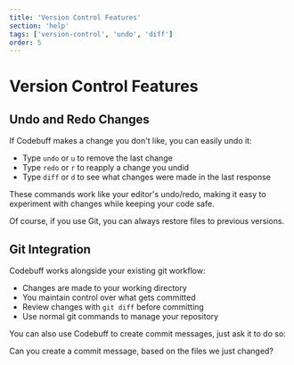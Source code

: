 ```yaml
---
title: 'Version Control Features'
section: 'help'
tags: ['version-control', 'undo', 'diff']
order: 5
---
```


# Version Control Features

## Undo and Redo Changes

If Codebuff makes a change you don't like, you can easily undo it:

- Type `undo` or `u` to remove the last change
- Type `redo` or `r` to reapply a change you undid
- Type `diff` or `d` to see what changes were made in the last response

These commands work like your editor's undo/redo, making it easy to experiment with changes while keeping your code safe.

Of course, if you use Git, you can always restore files to previous versions.

## Git Integration

Codebuff works alongside your existing git workflow:

- Changes are made to your working directory
- You maintain control over what gets committed
- Review changes with `git diff` before committing
- Use normal git commands to manage your repository

You can also use Codebuff to create commit messages, just ask it to do so:

<CodeDemo language="bash">
  Can you create a commit message, based on the files we just changed?
</CodeDemo>

